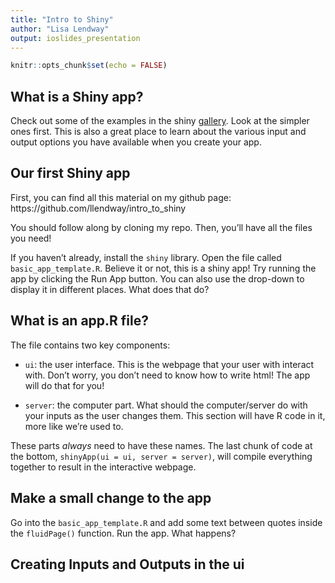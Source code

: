 ```yaml
---
title: "Intro to Shiny"
author: "Lisa Lendway"
output: ioslides_presentation
---
```


```r
knitr::opts_chunk$set(echo = FALSE)
```

## What is a Shiny app?

Check out some of the examples in the shiny [gallery](https://shiny.rstudio.com/gallery/). Look at the simpler ones first. This is also a great place to learn about the various input and output options you have available when you create your app.

## Our first Shiny app

First, you can find all this material on my github page: https://github.com/llendway/intro_to_shiny

You should follow along by cloning my repo. Then, you'll have all the files you need!

If you haven't already, install the `shiny` library. Open the file called `basic_app_template.R`. Believe it or not, this is a shiny app! Try running the app by clicking the Run App button. You can also use the drop-down to display it in different places. What does that do?  

## What is an app.R file?

The file contains two key components:

* `ui`: the user interface. This is the webpage that your user with interact with. Don't worry, you don't need to know how to write html! The app will do that for you! 

* `server`: the computer part. What should the computer/server do with your inputs as the user changes them. This section will have R code in it, more like we're used to.

These parts *always* need to have these names. The last chunk of code at the bottom, `shinyApp(ui = ui, server = server)`, will compile everything together to result in the interactive webpage.

## Make a small change to the app

Go into the `basic_app_template.R` and add some text between quotes inside the `fluidPage()` function. Run the app. What happens?

## Creating Inputs and Outputs in the ui



